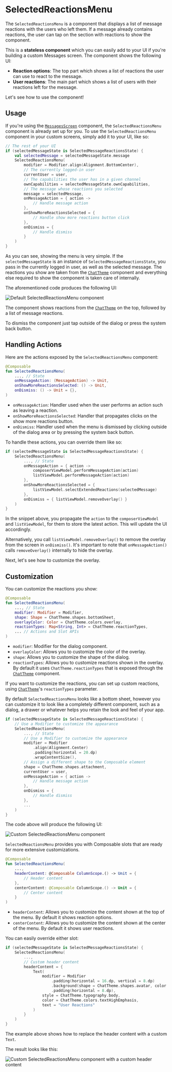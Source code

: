 # SelectedReactionsMenu

The `SelectedReactionsMenu` is a component that displays a list of message reactions with the users who left them. If a message already contains reactions, the user can tap on the section with reactions to show the component.

This is a **stateless component** which you can easily add to your UI if you're building a custom Messages screen. The component shows the following UI:

* **Reaction options**: The top part which shows a list of reactions the user can use to react to the message.
* **User reactions**: The main part which shows a list of users with their reactions left for the message.

Let's see how to use the component!

## Usage

If you're using the [`MessagesScreen`](./01-messages-screen.mdx) component, the `SelectedReactionsMenu` component is already set up for you. To use the `SelectedReactionsMenu` component in your custom screens, simply add it to your UI, like so:

```kotlin
// The rest of your UI
if (selectedMessageState is SelectedMessageReactionsState) {
    val selectedMessage = selectedMessageState.message
    SelectedReactionsMenu(
        modifier = Modifier.align(Alignment.BottomCenter),
        // The currently logged-in user
        currentUser = user,
        // The capabilities the user has in a given channel
        ownCapabilities = selectedMessageState.ownCapabilities,
        // The message whose reactions you selected
        message = selectedMessage,
        onMessageAction = { action ->
            // Handle message action
        },
        onShowMoreReactionsSelected = {
            // Handle show more reactions button click
        },
        onDismiss = {
            // Handle dismiss
        }
    )
}

```

As you can see, showing the menu is very simple. If the `selectedMessageState` is an instance of `SelectedMessageReactionsState`, you pass in the currently logged in user, as well as the selected message. The reactions you show are taken from the [`ChatTheme`](../03-general-customization/01-chat-theme.mdx) component and everything else required to show the component is taken care of internally.

The aforementioned code produces the following UI:

![Default SelectedReactionsMenu component](../../assets/compose_default_selected_reactions_menu.png)

The component shows reactions from the [`ChatTheme`](../03-general-customization/01-chat-theme.mdx) on the top, followed by a list of message reactions.

To dismiss the component just tap outside of the dialog or press the system back button.

## Handling Actions

Here are the actions exposed by the `SelectedReactionsMenu` component:

```kotlin
@Composable
fun SelectedReactionsMenu(
    ..., // State
    onMessageAction: (MessageAction) -> Unit,
    onShowMoreReactionsSelected: () -> Unit,
    onDismiss: () -> Unit = {},
)
```

* `onMessageAction`: Handler used when the user performs an action such as leaving a reaction.
* `onShowMoreReactionsSelected`: Handler that propagates clicks on the show more reactions button.
* `onDismiss`: Handler used when the menu is dismissed by clicking outside of the dialog area or by pressing the system back button.

To handle these actions, you can override them like so:

```kotlin
if (selectedMessageState is SelectedMessageReactionsState) {
    SelectedReactionsMenu(
        ..., // State
        onMessageAction = { action ->
            composerViewModel.performMessageAction(action)
            listViewModel.performMessageAction(action)
        },
        onShowMoreReactionsSelected = {
            listViewModel.selectExtendedReactions(selectedMessage)
        },
        onDismiss = { listViewModel.removeOverlay() }
    )
}
```

In the snippet above, you propagate the `action` to the `composerViewModel` and `listViewModel`, for them to store the latest action. This will update the UI accordingly.

Alternatively, you call `listViewModel.removeOverlay()` to remove the overlay from the screen in `onDismiss()`. It's important to note that `onMessageAction()` calls `removeOverlay()` internally to hide the overlay.

Next, let's see how to customize the overlay.

## Customization

You can customize the reactions you show:

```kotlin
@Composable
fun SelectedReactionsMenu(
    ..., // State
    modifier: Modifier = Modifier,
    shape: Shape = ChatTheme.shapes.bottomSheet,
    overlayColor: Color = ChatTheme.colors.overlay,
    reactionTypes: Map<String, Int> = ChatTheme.reactionTypes,
    ... // Actions and Slot APIs
)
```

* `modifier`: Modifier for the dialog component.
* `overlayColor`: Allows you to customize the color of the overlay.
* `shape`: Allows you to customize the shape of the dialog.
* `reactionTypes`: Allows you to customize reactions shown in the overlay. By default it uses `ChatTheme.reactionTypes` that is exposed through the [`ChatTheme`](../03-general-customization/01-chat-theme.mdx) component.

If you want to customize the reactions, you can set up custom reactions, using [`ChatTheme`](../03-general-customization/01-chat-theme.mdx)'s `reactionTypes` parameter.

By default `SelectedReactionsMenu` looks like a bottom sheet, however you can customize it to look like a completely different component, such as a dialog, a drawer or whatever helps you retain the look and feel of your app.

```kotlin
if (selectedMessageState is SelectedMessageReactionsState) {
    // Use a Modifier to customize the appearance
    SelectedReactionsMenu(
        ..., // State
        // Use a Modifier to customize the appearance
        modifier = Modifier
            .align(Alignment.Center)
            .padding(horizontal = 20.dp)
            .wrapContentSize(),
        // Assign a different shape to the Composable element
        shape = ChatTheme.shapes.attachment,
        currentUser = user,
        onMessageAction = { action ->
            // Handle message action
        },
        onDismiss = { 
            // Handle dismiss 
        },
        ...
    )
}
```

The code above will produce the following UI:

![Custom SelectedReactionsMenu component](../../assets/compose_custom_selected_reactions_menu_shape_and_alignment.png)

`SelectedReactionsMenu` provides you with Composable slots that are ready for more extensive customizations.

```kotlin
@Composable
fun SelectedReactionsMenu(
    ...,
    headerContent: @Composable ColumnScope.() -> Unit = {
        // Header content
    },
    centerContent: @Composable ColumnScope.() -> Unit = {
        // Center content
    }
)
```

* `headerContent`: Allows you to customize the content shown at the top of the menu. By default it shows reaction options.
* `centerContent`: Allows you to customize the content shown at the center of the menu. By default it shows user reactions.

You can easily override either slot:

```kotlin
if (selectedMessageState is SelectedMessageReactionsState) {
    SelectedReactionsMenu(
        ...,
        // Custom header content
        headerContent = {
            Text(
                modifier = Modifier
                    .padding(horizontal = 16.dp, vertical = 8.dp)
                    .background(shape = ChatTheme.shapes.avatar, color = ChatTheme.colors.infoAccent)
                    .padding(horizontal = 8.dp),
                style = ChatTheme.typography.body,
                color = ChatTheme.colors.textHighEmphasis,
                text = "User Reactions"
            )
        }
    )
}
```

The example above shows how to replace the header content with a custom `Text`.

The result looks like this:

![Custom SelectedReactionsMenu component with a custom header content](../../assets/compose_custom_selected_reactions_menu_custom_header_slot.png)


